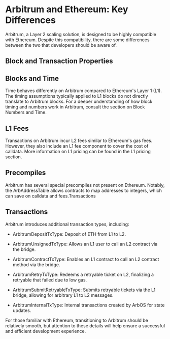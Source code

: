 

# Arbitrum and Ethereum: Key Differences

Arbitrum, a Layer 2 scaling solution, is designed to be highly compatible with Ethereum. Despite this compatibility, there are some differences between the two that developers should be aware of.

## Block and Transaction Properties

## Blocks and Time

Time behaves differently on Arbitrum compared to Ethereum's Layer 1 (L1). The timing assumptions typically applied to L1 blocks do not directly translate to Arbitrum blocks. For a deeper understanding of how block timing and numbers work in Arbitrum, consult the section on Block Numbers and Time.

## L1 Fees

Transactions on Arbitrum incur L2 fees similar to Ethereum's gas fees. However, they also include an L1 fee component to cover the cost of calldata. More information on L1 pricing can be found in the L1 pricing section.

## Precompiles

Arbitrum has several special precompiles not present on Ethereum. Notably, the ArbAddressTable allows contracts to map addresses to integers, which can save on calldata and fees.Transactions

## Transactions

Arbitrum introduces additional transaction types, including:

- ArbitrumDepositTxType: Deposit of ETH from L1 to L2.

- ArbitrumUnsignedTxType: Allows an L1 user to call an L2 contract via the bridge.

- ArbitrumContractTxType: Enables an L1 contract to call an L2 contract method via the bridge.

- ArbitrumRetryTxType: Redeems a retryable ticket on L2, finalizing a retryable that failed due to low gas.

- ArbitrumSubmitRetryableTxType: Submits retryable tickets via the L1 bridge, allowing for arbitrary L1 to L2 messages.

- ArbitrumInternalTxType: Internal transactions created by ArbOS for state updates.

For those familiar with Ethereum, transitioning to Arbitrum should be relatively smooth, but attention to these details will help ensure a successful and efficient development experience.

<Space h={16} />
<GetStarted />
